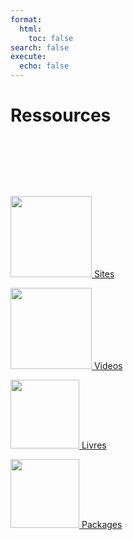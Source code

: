 ```yaml
---
format:
  html:
    toc: false
search: false
execute:
  echo: false
---
```


```{=html}
<style>

  .justify {
    text-align: justify;
  }

</style>
```

# Ressources

<br>

<br>

<br>

::: {layout-ncol=4}
<a href="pages_web.html" role="button" class="btn btn-outline-light custom-hover-border">
![](images/site-logo.png){width="130" fig-alt="Site logo."} Sites
</a>

<a href="videos.html" role="button" class="btn btn-outline-light custom-hover-border">
![](images/video-logo.png){width="130" fig-alt="video logo."} Videos
</a>

<a href="livres.html" role="button" class="btn btn-outline-light custom-hover-border">
![](images/livre-logo.png){width="110" fig-alt="Livres logo."} Livres
</a>

<a href="packages.html" role="button" class="btn btn-outline-light custom-hover-border">
![](images/package-logo.png){width="110" fig-alt="Packages logo."} Packages
</a>
:::